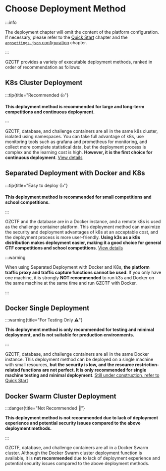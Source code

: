 # Choose Deployment Method

:::info

The deployment chapter will omit the content of the platform configuration. If necessary, please refer to the [Quick Start](/guide/start/quick-start) chapter and the [`appsettings.json` configuration](/config/appsettings) chapter.

:::

GZCTF provides a variety of executable deployment methods, ranked in order of recommendation as follows:

## K8s Cluster Deployment

:::tip{title="Recommended 👍"}

**This deployment method is recommended for large and long-term competitions and continuous deployment.**

:::

GZCTF, database, and challenge containers are all in the same k8s cluster, isolated using namespaces. You can take full advantage of k8s, use monitoring tools such as grafana and prometheus for monitoring, and collect more complete statistical data, but the deployment process is complex and the learning cost is high. **However, it is the first choice for continuous deployment**. [View details](/guide/deployment/k8s-only)

## Separated Deployment with Docker and K8s

:::tip{title="Easy to deploy 👍"}

**This deployment method is recommended for small competitions and school competitions.**

:::

GZCTF and the database are in a Docker instance, and a remote k8s is used as the challenge container platform. This deployment method can maximize the security and deployment advantages of k8s at an acceptable cost, and the deployment process is more user-friendly. **Using k3s as a k8s distribution makes deployment easier, making it a good choice for general CTF competitions and school competitions**. [View details](/guide/deployment/docker-k8s)

:::warning

When using Separated Deployment with Docker and K8s, **the platform traffic proxy and traffic capture functions cannot be used**. If you only have one machine, it is strongly **NOT recommended** to run k3s and Docker on the same machine at the same time and run GZCTF with Docker.

:::

## Docker Single Deployment

:::warning{title="For Testing Only ⚠️"}

**This deployment method is only recommended for testing and minimal deployment, and is not suitable for production environments.**

:::

GZCTF, database, and challenge containers are all in the same Docker instance. This deployment method can be deployed on a single machine with small resources, **but the security is low, and the resource restriction-related functions are not perfect. It is only recommended for single machine testing and minimal deployment**. [Still under construction, refer to Quick Start](/guide/start/quick-start)

## Docker Swarm Cluster Deployment

:::danger{title="Not Recommended 🚫"}

**This deployment method is not recommended due to lack of deployment experience and potential security issues compared to the above deployment methods.**

:::

GZCTF, database, and challenge containers are all in a Docker Swarm cluster. Although the Docker Swarm cluster deployment function is available, it is **not recommended** due to lack of deployment experience and potential security issues compared to the above deployment methods.
